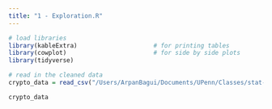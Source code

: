 ```yaml
---
title: "1 - Exploration.R"
---
```


```r
# load libraries
library(kableExtra)                     # for printing tables
library(cowplot)                        # for side by side plots
library(tidyverse)

# read in the cleaned data
crypto_data = read_csv("/Users/ArpanBagui/Documents/UPenn/Classes/stat-471-final/Data/clean/crypto_data_clean.csv")

crypto_data

```
